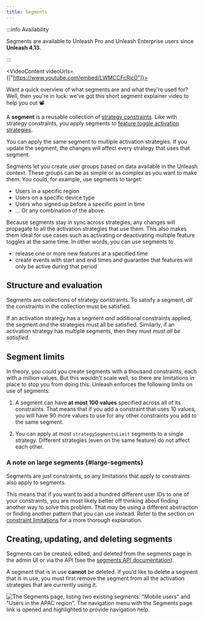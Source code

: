 ```yaml
---
title: Segments
---
```



:::info Availability

Segments are available to Unleash Pro and Unleash Enterprise users since **Unleash 4.13**.

:::

<VideoContent videoUrls={["https://www.youtube.com/embed/LWMCCFcRic0"]}>

Want a quick overview of what segments are and what they're used for? Well, then you're in luck: we've got this short segment explainer video to help you out 📽️

</VideoContent>

A **segment** is a reusable collection of [strategy constraints](../reference/strategy-constraints.md). Like with strategy constraints, you apply segments to [feature toggle activation strategies](../reference/activation-strategies.md).

You can apply the same segment to multiple activation strategies. If you update the segment, the changes will affect every strategy that uses that segment.

Segments let you create user groups based on data available in the Unleash context. These groups can be as simple or as complex as you want to make them. You could, for example, use segments to target:

-   Users in a specific region
-   Users on a specific device type
-   Users who signed up before a specific point in time
-   ... Or any combination of the above.

Because segments stay in sync across strategies, any changes will propagate to all the activation strategies that use them. This also makes them ideal for use cases such as activating or deactivating multiple feature toggles at the same time. In other words, you can use segments to

-   release one or more new features at a specified time
-   create events with start and end times and guarantee that features will only be active during that period

## Structure and evaluation

Segments are collections of strategy constraints. To satisfy a segment, _all_ the constraints in the collection must be satisfied.

If an activation strategy has a segment _and_ additional constraints applied, the segment _and_ the strategies must all be satisfied. Similarly, if an activation strategy has multiple segments, then they must _must all be satisfied_.

## Segment limits

In theory, you could you create segments with a thousand constraints, each with a million values. But this wouldn't scale well, so there are limitations in place to stop you from doing this. Unleash enforces the following limits on use of segments:

1. A segment can have **at most 100 values** specified across all of its constraints. That means that if you add a constraint that uses 10 values, you will have 90 more values to use for any other constraints you add to the same segment.

2. You can apply at most `strategySegmentsLimit` segments to a single strategy. Different strategies (even on the same feature) do not affect each other.

### A note on large segments {#large-segments}

Segments are just constraints, so any limitations that apply to constraints also apply to segments.

This means that if you want to add a hundred different user IDs to one of your constraints, you are most likely better off thinking about finding another way to solve this problem. That may be using a different abstraction or finding another pattern that you can use instead. Refer to the section on [constraint limitations](../reference/strategy-constraints.md#limitations) for a more thorough explanation.

## Creating, updating, and deleting segments

Segments can be created, edited, and deleted from the segments page in the admin UI or via the API (see the [segments API documentation](/reference/api/legacy/unleash/admin/segments.mdx)).

A segment that is in use **cannot** be deleted. If you'd like to delete a segment that is in use, you must first remove the segment from all the activation strategies that are currently using it.

![The Segments page, listing two existing segments: "Mobile users" and "Users in the APAC region". The navigation menu with the Segments page link is opened and highlighted to provide navigation help.](/img/segments-page.png)
